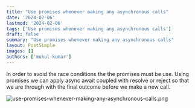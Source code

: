 ```yaml
---
title: "Use promises whenever making any asynchronous calls"
date: '2024-02-06'
lastmod: '2024-02-06'
tags: ['Use promises whenever making any asynchronous calls']
draft: false
summary: "Use promises whenever making any asynchronous calls"
layout: PostSimple
images: []
authors: ['mukul-kumar']
---
```


In order to avoid the race conditions the the promises must be use. Using promises we can apply async await coupled with resolve or reject so that we are through with the final outcome before we make a new call. 

![use-promises-whenever-making-any-asynchronous-calls.png](/static/images/blogs/code-review/javascript/use-promises-whenever-making-any-asynchronous-calls.png)